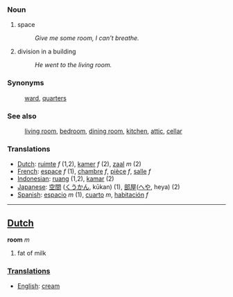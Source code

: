 === Noun ===
# space
#: ''Give me some room, I can't breathe.''
# division in a building
#: ''He went to the living room.''

=== Synonyms ===

:[[ward]], [[quarters]]

=== See also ===

:[[living room]], [[bedroom]], [[dining room]], [[kitchen]], [[attic]], [[cellar]]

=== Translations ===
*[[Dutch]]: [[ruimte]] ''f'' (1,2), [[kamer]] ''f'' (2), [[zaal]] ''m'' (2)
*[[French]]: [[espace]] ''f'' (1), [[chambre]] ''f'', [[pièce]] ''f'', [[salle]] ''f''
*[[Indonesian]]: [[ruang]] (1,2), [[kamar]] (2)
*[[Japanese]]: [[空間]] ([[くうかん]], kūkan) (1), [[部屋]]([[へや]], heya) (2)
*[[Spanish]]: [[espacio]] ''m'' (1), [[cuarto]] ''m'', [[habitación]] ''f''

----

==[[Dutch]]==

'''room''' ''m''

# fat of milk

===[[Translations]]===
*[[English]]: [[cream]]